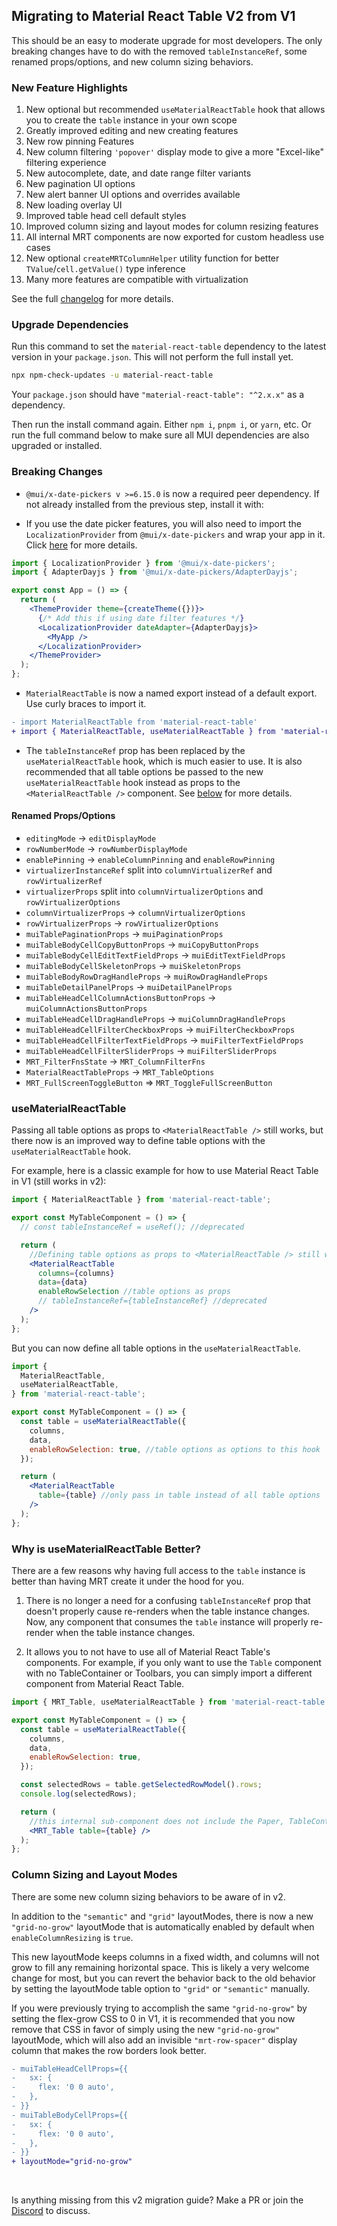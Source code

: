 
<Head>
  <title>
    {'Migrating to Material React Table V2 - Material React Table V2 Docs'}
  </title>
  <meta
    name="description"
    content="Migrating to Material React Table V2 from V1"
  />
</Head>

## Migrating to Material React Table V2 from V1

This should be an easy to moderate upgrade for most developers. The only breaking changes have to do with the removed `tableInstanceRef`, some renamed props/options, and new column sizing behaviors.

### New Feature Highlights

1. New optional but recommended `useMaterialReactTable` hook that allows you to create the `table` instance in your own scope
2. Greatly improved editing and new creating features
3. New row pinning Features
4. New column filtering `'popover'` display mode to give a more "Excel-like" filtering experience
5. New autocomplete, date, and date range filter variants
6. New pagination UI options
7. New alert banner UI options and overrides available
8. New loading overlay UI
9. Improved table head cell default styles
10. Improved column sizing and layout modes for column resizing features
11. All internal MRT components are now exported for custom headless use cases
12. New optional `createMRTColumnHelper` utility function for better `TValue`/`cell.getValue()` type inference
13. Many more features are compatible with virtualization

See the full [changelog](/changelog#version-2.0.0---10-27-2023) for more details.

### Upgrade Dependencies

Run this command to set the `material-react-table` dependency to the latest version in your `package.json`. This will not perform the full install yet.

```bash
npx npm-check-updates -u material-react-table
```

Your `package.json` should have `"material-react-table": "^2.x.x"` as a dependency.

Then run the install command again. Either `npm i`, `pnpm i`, or `yarn`, etc. Or run the full command below to make sure all MUI dependencies are also upgraded or installed.

<InstallCommand />

### Breaking Changes

- `@mui/x-date-pickers v >=6.15.0` is now a required peer dependency. If not already installed from the previous step, install it with:

<InstallCommand packagesString="@mui/x-date-pickers" />

- If you use the date picker features, you will also need to import the `LocalizationProvider` from `@mui/x-date-pickers` and wrap your app in it. Click [here](https://mui.com/x/react-date-pickers/adapters-locale/) for more details.

```jsx
import { LocalizationProvider } from '@mui/x-date-pickers';
import { AdapterDayjs } from '@mui/x-date-pickers/AdapterDayjs';

export const App = () => {
  return (
    <ThemeProvider theme={createTheme({})}>
      {/* Add this if using date filter features */}
      <LocalizationProvider dateAdapter={AdapterDayjs}>
        <MyApp />
      </LocalizationProvider>
    </ThemeProvider>
  );
};
```

- `MaterialReactTable` is now a named export instead of a default export. Use curly braces to import it.

```diff
- import MaterialReactTable from 'material-react-table'
+ import { MaterialReactTable, useMaterialReactTable } from 'material-react-table'
```

- The `tableInstanceRef` prop has been replaced by the `useMaterialReactTable` hook, which is much easier to use. It is also recommended that all table options be passed to the new `useMaterialReactTable` hook instead as props to the `<MaterialReactTable />` component. See [below](#usematerialreacttable) for more details.

#### Renamed Props/Options

- `editingMode` -> `editDisplayMode`
- `rowNumberMode` -> `rowNumberDisplayMode`
- `enablePinning` -> `enableColumnPinning` and `enableRowPinning`
- `virtualizerInstanceRef` split into `columnVirtualizerRef` and `rowVirtualizerRef`
- `virtualizerProps` split into `columnVirtualizerOptions` and `rowVirtualizerOptions`
- `columnVirtualizerProps` -> `columnVirtualizerOptions`
- `rowVirtualizerProps` -> `rowVirtualizerOptions`
- `muiTablePaginationProps` -> `muiPaginationProps`
- `muiTableBodyCellCopyButtonProps` -> `muiCopyButtonProps`
- `muiTableBodyCellEditTextFieldProps` -> `muiEditTextFieldProps`
- `muiTableBodyCellSkeletonProps` -> `muiSkeletonProps`
- `muiTableBodyRowDragHandleProps` -> `muiRowDragHandleProps`
- `muiTableDetailPanelProps` -> `muiDetailPanelProps`
- `muiTableHeadCellColumnActionsButtonProps` -> `muiColumnActionsButtonProps`
- `muiTableHeadCellDragHandleProps` -> `muiColumnDragHandleProps`
- `muiTableHeadCellFilterCheckboxProps` -> `muiFilterCheckboxProps`
- `muiTableHeadCellFilterTextFieldProps` -> `muiFilterTextFieldProps`
- `muiTableHeadCellFilterSliderProps` -> `muiFilterSliderProps`
- `MRT_FilterFnsState` -> `MRT_ColumnFilterFns`
- `MaterialReactTableProps` -> `MRT_TableOptions`
- `MRT_FullScreenToggleButton` => `MRT_ToggleFullScreenButton`

### useMaterialReactTable

Passing all table options as props to `<MaterialReactTable />` still works, but there now is an improved way to define table options with the `useMaterialReactTable` hook.

For example, here is a classic example for how to use Material React Table in V1 (still works in v2):

```jsx
import { MaterialReactTable } from 'material-react-table';

export const MyTableComponent = () => {
  // const tableInstanceRef = useRef(); //deprecated

  return (
    //Defining table options as props to <MaterialReactTable /> still works (as long as you don't also pass in a table prop)
    <MaterialReactTable
      columns={columns}
      data={data}
      enableRowSelection //table options as props
      // tableInstanceRef={tableInstanceRef} //deprecated
    />
  );
};
```

But you can now define all table options in the `useMaterialReactTable`.

```jsx
import {
  MaterialReactTable,
  useMaterialReactTable,
} from 'material-react-table';

export const MyTableComponent = () => {
  const table = useMaterialReactTable({
    columns,
    data,
    enableRowSelection: true, //table options as options to this hook
  });

  return (
    <MaterialReactTable
      table={table} //only pass in table instead of all table options
    />
  );
};
```

### Why is useMaterialReactTable Better?

There are a few reasons why having full access to the `table` instance is better than having MRT create it under the hood for you.

1. There is no longer a need for a confusing `tableInstanceRef` prop that doesn't properly cause re-renders when the table instance changes. Now, any component that consumes the `table` instance will properly re-render when the table instance changes.

2. It allows you to not have to use all of Material React Table's components. For example, if you only want to use the `Table` component with no TableContainer or Toolbars, you can simply import a different component from Material React Table.

```jsx
import { MRT_Table, useMaterialReactTable } from 'material-react-table';

export const MyTableComponent = () => {
  const table = useMaterialReactTable({
    columns,
    data,
    enableRowSelection: true,
  });

  const selectedRows = table.getSelectedRowModel().rows;
  console.log(selectedRows);

  return (
    //this internal sub-component does not include the Paper, TableContainer, or Toolbars (lighter weight)
    <MRT_Table table={table} />
  );
};
```

### Column Sizing and Layout Modes

There are some new column sizing behaviors to be aware of in v2.

In addition to the `"semantic"` and `"grid"` layoutModes, there is now a new `"grid-no-grow"` layoutMode that is automatically enabled by default when `enableColumnResizing` is `true`.

This new layoutMode keeps columns in a fixed width, and columns will not grow to fill any remaining horizontal space. This is likely a very welcome change for most, but you can revert the behavior back to the old behavior by setting the layoutMode table option to `"grid"` or `"semantic"` manually.

If you were previously trying to accomplish the same `"grid-no-grow"` by setting the flex-grow CSS to 0 in V1, it is recommended that you now remove that CSS in favor of simply using the new `"grid-no-grow"` layoutMode, which will also add an invisible `"mrt-row-spacer"` display column that makes the row borders look better.

```diff
- muiTableHeadCellProps={{
-   sx: {
-     flex: '0 0 auto',
-   },
- }}
- muiTableBodyCellProps={{
-   sx: {
-     flex: '0 0 auto',
-   },
- }}
+ layoutMode="grid-no-grow"
```

<br />

Is anything missing from this v2 migration guide? Make a PR or join the [Discord](https://discord.gg/5wqyRx6fnm) to discuss.

